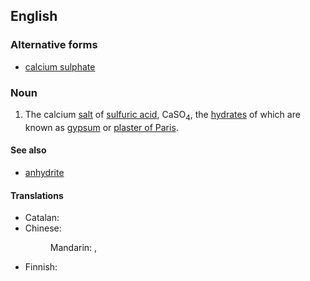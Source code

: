 ==English==

===Alternative forms===
* [[calcium sulphate]]

{{wikipedia}}

===Noun===
{{en-noun|-}}

# {{lb|en|inorganic compound}} The calcium [[salt]] of [[sulfuric acid]], CaSO<sub>4</sub>, the [[hydrate|hydrates]] of which are known as [[gypsum]] or [[plaster of Paris]].

====See also====
* [[anhydrite]]

====Translations====
{{trans-top|calcium salt of sulfuric acid}}
* Catalan: {{t|ca|sulfat de calci|m}}
* Chinese:
*: Mandarin: {{t+|cmn|硫酸鈣|sc=Hani}}, {{t+|cmn|硫酸钙|tr=liúsuān'gài|sc=Hani}}
{{trans-mid}}
* Finnish: {{t+|fi|kalsiumsulfaatti}}
{{trans-bottom}}